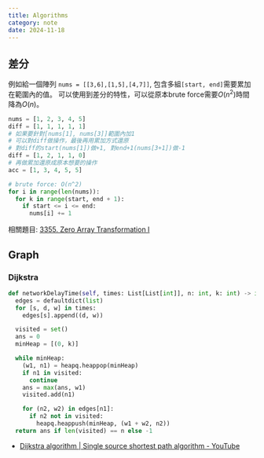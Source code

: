 ---
title: Algorithms
category: note
date: 2024-11-18
---

## 差分

例如給一個陣列 `nums = [[3,6],[1,5],[4,7]]`, 包含多組`[start, end]`需要累加在範圍內的值。
可以使用到差分的特性，可以從原本brute force需要$O(n^2)$時間降為$O(n)$。

```py
nums = [1, 2, 3, 4, 5]
diff = [1, 1, 1, 1, 1]
# 如果要針對[nums[1], nums[3]]範圍內加1
# 可以對diff做操作，最後再用累加方式還原
# 對diff的start(nums[1])做+1, 對end+1(nums[3+1])做-1
diff = [1, 2, 1, 1, 0]
# 再做累加還原成原本想要的操作
acc = [1, 3, 4, 5, 5]

# brute force: O(n^2)
for i in range(len(nums)):
  for k in range(start, end + 1):
    if start <= i <= end:
      nums[i] += 1
```

相關題目: [3355. Zero Array Transformation I](https://leetcode.com/problems/zero-array-transformation-i/description/)

## Graph

### Dijkstra

```py
def networkDelayTime(self, times: List[List[int]], n: int, k: int) -> int:
  edges = defaultdict(list)
  for [s, d, w] in times:
    edges[s].append((d, w))

  visited = set()
  ans = 0
  minHeap = [(0, k)]

  while minHeap:
    (w1, n1) = heapq.heappop(minHeap)
    if n1 in visited:
      continue
    ans = max(ans, w1)
    visited.add(n1)

    for (n2, w2) in edges[n1]:
      if n2 not in visited:
        heapq.heappush(minHeap, (w1 + w2, n2))
  return ans if len(visited) == n else -1
```

- [Dijkstra algorithm | Single source shortest path algorithm - YouTube](https://www.youtube.com/watch?v=Sj5Z-jaE2x0)
